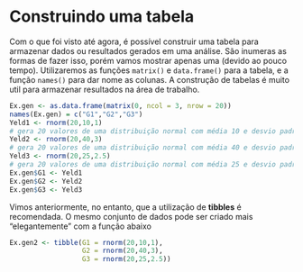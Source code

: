 # Construindo uma tabela {#dataframe}

Com o que foi visto até agora, é possível construir uma tabela para armazenar dados ou resultados gerados em uma análise. São inumeras as formas de fazer isso, porém vamos mostrar apenas uma (devido ao pouco tempo). Utilizaremos as funções `matrix()` \indf{matrix} e `data.frame()` \indf{data.frame} para a tabela, e a função `names()` para dar nome as colunas. A construção de tabelas é muito util para armazenar resultados na área de trabalho.

```r
Ex.gen <- as.data.frame(matrix(0, ncol = 3, nrow = 20))
names(Ex.gen) = c("G1","G2","G3")
Yeld1 <- rnorm(20,10,1) 
# gera 20 valores de uma distribuição normal com média 10 e desvio padrão 1
Yeld2 <- rnorm(20,40,3)
# gera 20 valores de uma distribuição normal com média 40 e desvio padrão 3
Yeld3 <- rnorm(20,25,2.5)
# gera 20 valores de uma distribuição normal com média 25 e desvio padrão 2,5
Ex.gen$G1 <- Yeld1
Ex.gen$G2 <- Yeld2
Ex.gen$G3 <- Yeld3
```

Vimos anteriormente, no entanto, que a utilização de **tibbles** \indt{tibble} é recomendada. O mesmo conjunto de dados pode ser criado mais "elegantemente" com a função abaixo

```r
Ex.gen2 <- tibble(G1 = rnorm(20,10,1),
                  G2 = rnorm(20,40,3),
                  G3 = rnorm(20,25,2.5))
```


